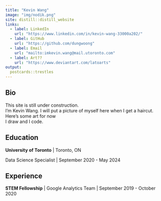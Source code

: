 ```yaml
---
title: "Kevin Wang"
image: "img/nodik.png"
site: distill::distill_website
links:
  - label: LinkedIn
    url: "https://www.linkedin.com/in/kevin-wang-33000a202/"
  - label: GitHub
    url: "https://github.com/dungwoong"
  - label: Email
    url: "mailto:imkevin.wang@mail.utoronto.com"
  - label: Art??
    url: "https://www.deviantart.com/latoarts"
output:
  postcards::trestles
---
```

 
## Bio

This site is still under construction.<br>
I'm Kevin Wang.
I will put a picture of myself here when I get a haircut.<br>
Here's some art for now <br>
I draw and I code.

## Education

**University of Toronto** | Toronto, ON

Data Science Specialist | September 2020 - May 2024

## Experience

**STEM Fellowship** | Google Analytics Team | September 2019 - October 2020
